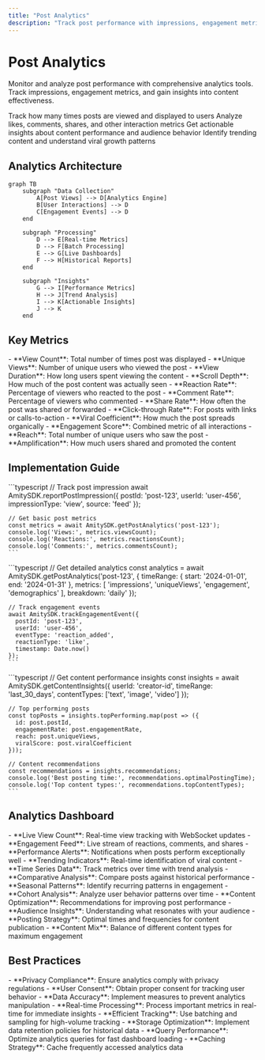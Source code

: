 ```yaml
---
title: "Post Analytics"
description: "Track post performance with impressions, engagement metrics, and content insights"
---
```


# Post Analytics

Monitor and analyze post performance with comprehensive analytics tools. Track impressions, engagement metrics, and gain insights into content effectiveness.

<CardGroup cols={2}>
  <Card title="Post Impressions" icon="eye" href="post-impression">
    Track how many times posts are viewed and displayed to users
  </Card>
  <Card title="Engagement Metrics" icon="chart-line" href="engagement-metrics">
    Analyze likes, comments, shares, and other interaction metrics
  </Card>
  <Card title="Performance Insights" icon="lightbulb" href="performance-insights">
    Get actionable insights about content performance and audience behavior
  </Card>
  <Card title="Trend Analysis" icon="trending-up" href="trend-analysis">
    Identify trending content and understand viral growth patterns
  </Card>
</CardGroup>

## Analytics Architecture

```mermaid
graph TB
    subgraph "Data Collection"
        A[Post Views] --> D[Analytics Engine]
        B[User Interactions] --> D
        C[Engagement Events] --> D
    end
    
    subgraph "Processing"
        D --> E[Real-time Metrics]
        D --> F[Batch Processing]
        E --> G[Live Dashboards]
        F --> H[Historical Reports]
    end
    
    subgraph "Insights"
        G --> I[Performance Metrics]
        H --> J[Trend Analysis]
        I --> K[Actionable Insights]
        J --> K
    end
```

## Key Metrics

<AccordionGroup>
  <Accordion title="Impression Metrics">
    - **View Count**: Total number of times post was displayed
    - **Unique Views**: Number of unique users who viewed the post
    - **View Duration**: How long users spent viewing the content
    - **Scroll Depth**: How much of the post content was actually seen
  </Accordion>
  
  <Accordion title="Engagement Metrics">
    - **Reaction Rate**: Percentage of viewers who reacted to the post
    - **Comment Rate**: Percentage of viewers who commented
    - **Share Rate**: How often the post was shared or forwarded
    - **Click-through Rate**: For posts with links or calls-to-action
  </Accordion>
  
  <Accordion title="Performance Indicators">
    - **Viral Coefficient**: How much the post spreads organically
    - **Engagement Score**: Combined metric of all interactions
    - **Reach**: Total number of unique users who saw the post
    - **Amplification**: How much users shared and promoted the content
  </Accordion>
</AccordionGroup>

## Implementation Guide

<Tabs>
  <Tab title="Basic Tracking">
    ```typescript
    // Track post impression
    await AmitySDK.reportPostImpression({
      postId: 'post-123',
      userId: 'user-456',
      impressionType: 'view',
      source: 'feed'
    });
    
    // Get basic post metrics
    const metrics = await AmitySDK.getPostAnalytics('post-123');
    console.log('Views:', metrics.viewsCount);
    console.log('Reactions:', metrics.reactionsCount);
    console.log('Comments:', metrics.commentsCount);
    ```
  </Tab>
  
  <Tab title="Advanced Analytics">
    ```typescript
    // Get detailed analytics
    const analytics = await AmitySDK.getPostAnalytics('post-123', {
      timeRange: {
        start: '2024-01-01',
        end: '2024-01-31'
      },
      metrics: [
        'impressions',
        'uniqueViews',
        'engagement',
        'demographics'
      ],
      breakdown: 'daily'
    });
    
    // Track engagement events
    await AmitySDK.trackEngagementEvent({
      postId: 'post-123',
      userId: 'user-456',
      eventType: 'reaction_added',
      reactionType: 'like',
      timestamp: Date.now()
    });
    ```
  </Tab>
  
  <Tab title="Performance Insights">
    ```typescript
    // Get content performance insights
    const insights = await AmitySDK.getContentInsights({
      userId: 'creator-id',
      timeRange: 'last_30_days',
      contentTypes: ['text', 'image', 'video']
    });
    
    // Top performing posts
    const topPosts = insights.topPerforming.map(post => ({
      id: post.postId,
      engagementRate: post.engagementRate,
      reach: post.uniqueViews,
      viralScore: post.viralCoefficient
    }));
    
    // Content recommendations
    const recommendations = insights.recommendations;
    console.log('Best posting time:', recommendations.optimalPostingTime);
    console.log('Top content types:', recommendations.topContentTypes);
    ```
  </Tab>
</Tabs>

## Analytics Dashboard

<AccordionGroup>
  <Accordion title="Real-time Metrics">
    - **Live View Count**: Real-time view tracking with WebSocket updates
    - **Engagement Feed**: Live stream of reactions, comments, and shares
    - **Performance Alerts**: Notifications when posts perform exceptionally well
    - **Trending Indicators**: Real-time identification of viral content
  </Accordion>
  
  <Accordion title="Historical Analysis">
    - **Time Series Data**: Track metrics over time with trend analysis
    - **Comparative Analysis**: Compare posts against historical performance
    - **Seasonal Patterns**: Identify recurring patterns in engagement
    - **Cohort Analysis**: Analyze user behavior patterns over time
  </Accordion>
  
  <Accordion title="Actionable Insights">
    - **Content Optimization**: Recommendations for improving post performance
    - **Audience Insights**: Understanding what resonates with your audience
    - **Posting Strategy**: Optimal times and frequencies for content publication
    - **Content Mix**: Balance of different content types for maximum engagement
  </Accordion>
</AccordionGroup>

## Best Practices

<AccordionGroup>
  <Accordion title="Data Collection">
    - **Privacy Compliance**: Ensure analytics comply with privacy regulations
    - **User Consent**: Obtain proper consent for tracking user behavior
    - **Data Accuracy**: Implement measures to prevent analytics manipulation
    - **Real-time Processing**: Process important metrics in real-time for immediate insights
  </Accordion>
  
  <Accordion title="Performance Optimization">
    - **Efficient Tracking**: Use batching and sampling for high-volume tracking
    - **Storage Optimization**: Implement data retention policies for historical data
    - **Query Performance**: Optimize analytics queries for fast dashboard loading
    - **Caching Strategy**: Cache frequently accessed analytics data
  </Accordion>
</AccordionGroup>
